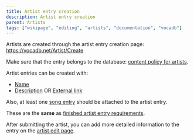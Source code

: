 ---
title: Artist entry creation
description: Artist entry creation
parent: Artists
tags: ["wikipage", "editing", "artists", "documentation", "vocadb"]
---


<Navigation />

Artists are created through the artist entry creation page: https://vocadb.net/Artist/Create

Make sure that the entry belongs to the database: [content policy for artists](/docs/other-guidelines/content-policy#artists).

Artist entries can be created with:

- [Name](/docs/artists/artist-entry-editing#tab-basic-info)
- [Description](/docs/artists/artist-entry-editing#artist-description) OR [External link](/docs/artists/artist-entry-editing#external-links)

Also, at least one [song entry](/docs/songs/song-entry-creation) should be attached to the artist entry.

These are the **same** as [finished artist entry requirements](/docs/artists/artist-entry-editing#finished-artist-entry-requirements).

After submitting the artist, you can add more detailed information to the entry on the [artist edit page](/docs/artists/artist-entry-editing).
